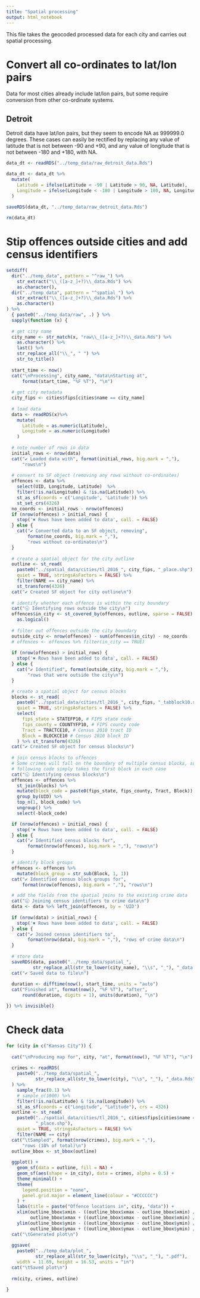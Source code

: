 ```yaml
---
title: "Spatial processing"
output: html_notebook
---
```


This file takes the geocoded processed data for each city and carries out 
spatial processing.


# Convert all co-ordinates to lat/lon pairs

Data for most cities already include lat/lon pairs, but some require conversion
from other co-ordinate systems.

## Detroit

Detroit data have lat/lon pairs, but they seem to encode NA as 999999.0 degrees. 
These cases can easily be rectified by replacing any value of latitude that is 
not between -90 and +90, and any value of longitude that is not between -180 and 
+180, with NA.

```r
data_dt <- readRDS("../temp_data/raw_detroit_data.Rds")

data_dt <- data_dt %>% 
  mutate(
    Latitude = ifelse(Latitude < -90 | Latitude > 90, NA, Latitude),
    Longitude = ifelse(Longitude < -180 | Longitude > 180, NA, Longitude)
  )
  
saveRDS(data_dt, "../temp_data/raw_detroit_data.Rds")

rm(data_dt)
```


# Stip offences outside cities and add census identifiers

```r
setdiff(
  dir("../temp_data", pattern = "^raw_") %>% 
    str_extract("\\_([a-z_]+?)\\_data.Rds") %>% 
    as.character(),
  dir("../temp_data", pattern = "^spatial_") %>% 
    str_extract("\\_([a-z_]+?)\\_data.Rds") %>% 
    as.character()
) %>% 
  { paste0("../temp_data/raw", .) } %>% 
  sapply(function (x) {
  
  # get city name
  city_name <- str_match(x, "raw\\_([a-z_]+?)\\_data.Rds") %>% 
    as.character() %>% 
    last() %>% 
    str_replace_all("\\_", " ") %>% 
    str_to_title()
  
  start_time <- now()
  cat("\nProcessing", city_name, "data\nStarting at", 
      format(start_time, "%F %T"), "\n")
  
  # get city metadata
  city_fips <- cities$fips[cities$name == city_name]
  
  # load data
  data <- readRDS(x)%>% 
    mutate(
      Latitude = as.numeric(Latitude),
      Longitude = as.numeric(Longitude)
    )
  
  # note number of rows in data
  initial_rows <- nrow(data)
  cat("✔︎ Loaded data with", format(initial_rows, big.mark = ","),
      "rows\n")
  
  # convert to SF object (removing any rows without co-ordinates)
  offences <- data %>% 
    select(UID, Longitude, Latitude)  %>% 
    filter(!is.na(Longitude) & !is.na(Latitude)) %>% 
    st_as_sf(coords = c('Longitude', 'Latitude')) %>% 
    st_set_crs(4326)
  no_coords <- initial_rows - nrow(offences)
  if (nrow(offences) > initial_rows) {
    stop('✖ Rows have been added to data', call. = FALSE)
  } else {
    cat("✔︎ Converted data to an SF object, removing", 
        format(no_coords, big.mark = ","), 
        "rows without co-ordinates\n")
  }
  
  # create a spatial object for the city outline
  outline <- st_read(
    paste0("../spatial_data/cities/tl_2016_", city_fips, "_place.shp"), 
    quiet = TRUE, stringsAsFactors = FALSE) %>% 
    filter(NAME == city_name) %>%
    st_transform(4326)
  cat("✔︎ Created SF object for city outline\n")
  
  # identify whether each offence is within the city boundary
  cat("🕣 Identifying rows outside the city\n")
  offences$in_city <- st_covered_by(offences, outline, sparse = FALSE) %>% 
    as.logical()
  
  # filter out offences outside the city boundary
  outside_city <- nrow(offences) - sum(offences$in_city) - no_coords
  # offences <- offences %>% filter(in_city == TRUE)
  
  if (nrow(offences) > initial_rows) {
    stop('✖ Rows have been added to data', call. = FALSE)
  } else {
    cat("✔ Identified", format(outside_city, big.mark = ","), 
        "rows that were outside the city\n")
  }

  # create a spatial object for census blocks
  blocks <- st_read(
    paste0("../spatial_data/cities/tl_2016_", city_fips, "_tabblock10.shp"), 
    quiet = TRUE, stringsAsFactors = FALSE) %>%
    select(
      fips_state = STATEFP10, # FIPS state code
      fips_county = COUNTYFP10, # FIPS county code
      Tract = TRACTCE10, # Census 2010 tract ID
      Block = BLOCKCE10 # Census 2010 block ID
    ) %>% st_transform(4326)
  cat("✔︎ Created SF object for census blocks\n")
  
  # join census blocks to offences
  # Some crimes will fall on the boundary of multiple census blocks, so the
  # following code simply takes the first block in each case
  cat("🕣 Identifying census blocks\n")
  offences <- offences %>% 
    st_join(blocks) %>% 
    mutate(block_code = paste0(fips_state, fips_county, Tract, Block)) %>%
    group_by(UID) %>% 
    top_n(1, block_code) %>% 
    ungroup() %>% 
    select(-block_code)

  if (nrow(offences) > initial_rows) {
    stop('✖ Rows have been added to data', call. = FALSE)
  } else {
    cat("✔ ︎Identified census blocks for", 
        format(nrow(offences), big.mark = ","), "rows\n")
  }

  # identify block groups
  offences <- offences %>% 
    mutate(block_group = str_sub(Block, 1, 1))
  cat("✔ ︎Identified census block groups for", 
      format(nrow(offences), big.mark = ","), "rows\n")

  # add the fields from the spatial joins to the existing crime data
  cat("🕣 Joining census identifiers to crime data\n")
  data <- data %>% left_join(offences, by = 'UID')
  
  if (nrow(data) > initial_rows) {
    stop('✖ Rows have been added to data', call. = FALSE)
  } else {
    cat("✔ Joined census identifiers to", 
        format(nrow(data), big.mark = ","), "rows of crime data\n")
  }
  
  # store data
  saveRDS(data, paste0("../temp_data/spatial_", 
          str_replace_all(str_to_lower(city_name), "\\s", "_"), "_data.Rds"))
  cat("✔ Saved data to file\n")
  
  duration <- difftime(now(), start_time, units = "auto")
  cat("Finished at", format(now(), "%F %T"), "after", 
      round(duration, digits = 1), units(duration), "\n")

}) %>% invisible()
```

# Check data

```r
for (city in c("Kansas City")) {
  
  cat("\nProducing map for", city, "at", format(now(), "%F %T"), "\n")
  
  crimes <- readRDS(
    paste0("../temp_data/spatial_", 
           str_replace_all(str_to_lower(city), "\\s", "_"), "_data.Rds")
  ) %>% 
    sample_frac(0.1) %>% 
    # sample_n(1000) %>%
    filter(!is.na(Latitude) & !is.na(Longitude)) %>% 
    st_as_sf(coords = c("Longitude", "Latitude"), crs = 4326)
  outline <- st_read(
    paste0("../spatial_data/cities/tl_2016_", cities$fips[cities$name == city], 
           "_place.shp"), 
    quiet = TRUE, stringsAsFactors = FALSE) %>% 
    filter(NAME == city)
  cat("\tSampled", format(nrow(crimes), big.mark = ","), 
      "rows (10% of total)\n")
  outline_bbox <- st_bbox(outline)
  
  ggplot() +
    geom_sf(data = outline, fill = NA) +
    geom_sf(aes(shape = in_city), data = crimes, alpha = 0.5) +
    theme_minimal() +
    theme(
      legend.position = "none",
      panel.grid.major = element_line(colour = "#CCCCCC")
    ) +
    labs(title = paste("Offence locations in", city, "data")) +
    xlim(outline_bbox$xmin - ((outline_bbox$xmax - outline_bbox$xmin) / 5), 
         outline_bbox$xmax + ((outline_bbox$xmax - outline_bbox$xmin) / 5)) +
    ylim(outline_bbox$ymin - ((outline_bbox$ymax - outline_bbox$ymin) / 5), 
         outline_bbox$ymax + ((outline_bbox$ymax - outline_bbox$ymin) / 5))
  cat("\tGenerated plot\n")
  
  ggsave(
    paste0("../temp_data/plot_", 
           str_replace_all(str_to_lower(city), "\\s", "_"), ".pdf"),
    width = 11.69, height = 16.53, units = "in")
  cat("\tSaved plot\n")
  
  rm(city, crimes, outline)
  
}
```

